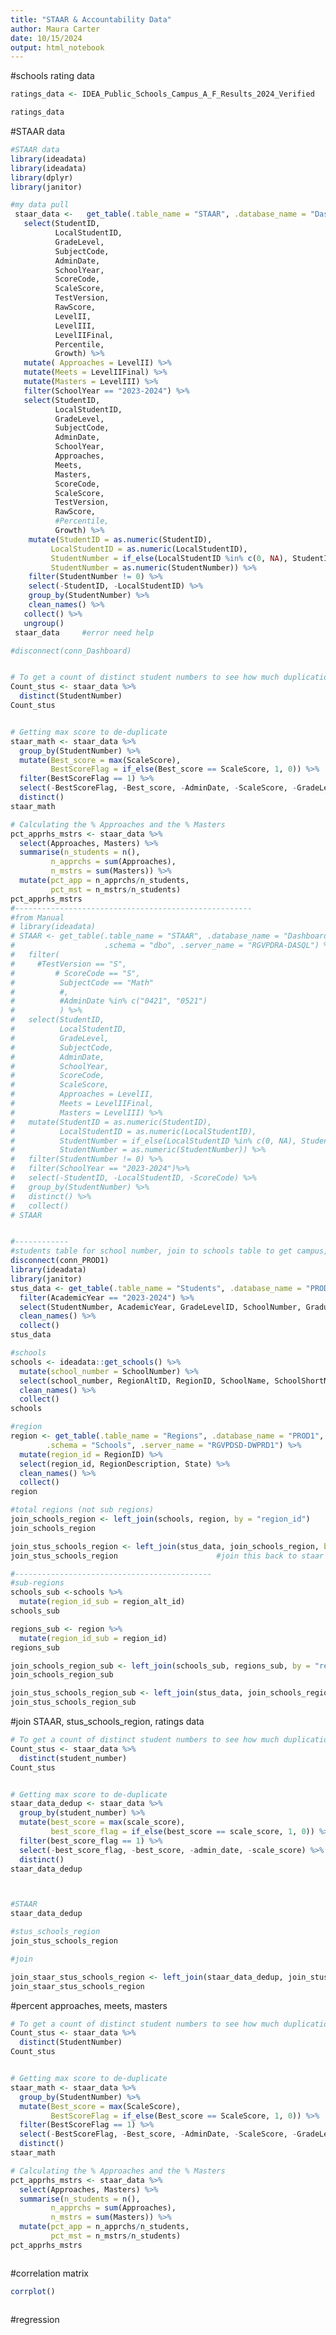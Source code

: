 ```yaml
---
title: "STAAR & Accountability Data"
author: Maura Carter
date: 10/15/2024
output: html_notebook
---
```


#schools rating data

```r

ratings_data <- IDEA_Public_Schools_Campus_A_F_Results_2024_Verified

ratings_data

```



#STAAR data
```r
#STAAR data
library(ideadata)
library(ideadata)
library(dplyr)
library(janitor)

#my data pull
 staar_data <-   get_table(.table_name = "STAAR", .database_name = "Dashboard", .schema = "dbo", .server_name = "RGVPDRA-DASQL") %>%
   select(StudentID, 
          LocalStudentID, 
          GradeLevel, 
          SubjectCode, 
          AdminDate, 
          SchoolYear, 
          ScoreCode,
          ScaleScore, 
          TestVersion, 
          RawScore, 
          LevelII, 
          LevelIII, 
          LevelIIFinal, 
          Percentile, 
          Growth) %>%
   mutate( Approaches = LevelII) %>%
   mutate(Meets = LevelIIFinal) %>%
   mutate(Masters = LevelIII) %>%
   filter(SchoolYear == "2023-2024") %>%
   select(StudentID, 
          LocalStudentID, 
          GradeLevel, 
          SubjectCode, 
          AdminDate, 
          SchoolYear,
          Approaches,
          Meets,
          Masters,
          ScoreCode,
          ScaleScore, 
          TestVersion, 
          RawScore, 
          #Percentile, 
          Growth) %>%
    mutate(StudentID = as.numeric(StudentID),
         LocalStudentID = as.numeric(LocalStudentID),
         StudentNumber = if_else(LocalStudentID %in% c(0, NA), StudentID, LocalStudentID),
         StudentNumber = as.numeric(StudentNumber)) %>%
    filter(StudentNumber != 0) %>% 
    select(-StudentID, -LocalStudentID) %>%
    group_by(StudentNumber) %>%
    clean_names() %>%
   collect() %>%
   ungroup() 
 staar_data     #error need help

#disconnect(conn_Dashboard)


# To get a count of distinct student numbers to see how much duplication exists
Count_stus <- staar_data %>%
  distinct(StudentNumber)
Count_stus


# Getting max score to de-duplicate
staar_math <- staar_data %>%
  group_by(StudentNumber) %>%
  mutate(Best_score = max(ScaleScore),
         BestScoreFlag = if_else(Best_score == ScaleScore, 1, 0)) %>%
  filter(BestScoreFlag == 1) %>%
  select(-BestScoreFlag, -Best_score, -AdminDate, -ScaleScore, -GradeLevel) %>%
  distinct()
staar_math

# Calculating the % Approaches and the % Masters
pct_apprhs_mstrs <- staar_data %>%
  select(Approaches, Masters) %>%
  summarise(n_students = n(),
         n_apprchs = sum(Approaches),
         n_mstrs = sum(Masters)) %>%
  mutate(pct_app = n_apprchs/n_students,
         pct_mst = n_mstrs/n_students)
pct_apprhs_mstrs
#-----------------------------------------------------
#from Manual
# library(ideadata)
# STAAR <- get_table(.table_name = "STAAR", .database_name = "Dashboard", 
#                    .schema = "dbo", .server_name = "RGVPDRA-DASQL") %>%
#   filter(
#     #TestVersion == "S", 
#         # ScoreCode == "S", 
#          SubjectCode == "Math"
#          #,
#          #AdminDate %in% c("0421", "0521")
#          ) %>%
#   select(StudentID,
#          LocalStudentID,
#          GradeLevel,
#          SubjectCode,
#          AdminDate,
#          SchoolYear,
#          ScoreCode,
#          ScaleScore,
#          Approaches = LevelII,
#          Meets = LevelIIFinal,
#          Masters = LevelIII) %>%
#   mutate(StudentID = as.numeric(StudentID),
#          LocalStudentID = as.numeric(LocalStudentID),
#          StudentNumber = if_else(LocalStudentID %in% c(0, NA), StudentID, LocalStudentID),
#          StudentNumber = as.numeric(StudentNumber)) %>%
#   filter(StudentNumber != 0) %>%
#   filter(SchoolYear == "2023-2024")%>%
#   select(-StudentID, -LocalStudentID, -ScoreCode) %>%
#   group_by(StudentNumber) %>%
#   distinct() %>%
#   collect()
# STAAR


#------------
#students table for school number, join to schools table to get campus, join back to original vacancies table by campus name
disconnect(conn_PROD1)
library(ideadata)
library(janitor)
stus_data <- get_table(.table_name = "Students", .database_name = "PROD1", .schema = "Schools", .server_name = "RGVPDSD-DWPRD1") %>%
  filter(AcademicYear == "2023-2024") %>%
  select(StudentNumber, AcademicYear, GradeLevelID, SchoolNumber, GraduatedSchoolId) %>%
  clean_names() %>%
  collect()
stus_data

#schools
schools <- ideadata::get_schools() %>%
  mutate(school_number = SchoolNumber) %>%
  select(school_number, RegionAltID, RegionID, SchoolName, SchoolShortName) %>%
  clean_names() %>%
  collect() 
schools

#region
region <- get_table(.table_name = "Regions", .database_name = "PROD1", 
        .schema = "Schools", .server_name = "RGVPDSD-DWPRD1") %>%          #[RGVPDSD-DWPRD1].[PROD1].[Schools].[Regions]
  mutate(region_id = RegionID) %>%
  select(region_id, RegionDescription, State) %>%
  clean_names() %>%
  collect()
region

#total regions (not sub regions)
join_schools_region <- left_join(schools, region, by = "region_id")
join_schools_region

join_stus_schools_region <- left_join(stus_data, join_schools_region, by = "school_number")
join_stus_schools_region                      #join this back to staar data with student number, then join that table to original vacancies data by campus name, then join to Ratings data by campus name or school number.

#--------------------------------------------
#sub-regions
schools_sub <-schools %>%
  mutate(region_id_sub = region_alt_id)
schools_sub

regions_sub <- region %>%
  mutate(region_id_sub = region_id)
regions_sub

join_schools_region_sub <- left_join(schools_sub, regions_sub, by = "region_id")
join_schools_region_sub

join_stus_schools_region_sub <- left_join(stus_data, join_schools_region_sub, by = "school_number")
join_stus_schools_region_sub


```


#join STAAR, stus_schools_region, ratings data
```r
# To get a count of distinct student numbers to see how much duplication exists
Count_stus <- staar_data %>%
  distinct(student_number)
Count_stus


# Getting max score to de-duplicate
staar_data_dedup <- staar_data %>%
  group_by(student_number) %>%
  mutate(best_score = max(scale_score),
         best_score_flag = if_else(best_score == scale_score, 1, 0)) %>%
  filter(best_score_flag == 1) %>%
  select(-best_score_flag, -best_score, -admin_date, -scale_score) %>%
  distinct()
staar_data_dedup



#STAAR
staar_data_dedup

#stus_schools_region
join_stus_schools_region

#join

join_staar_stus_schools_region <- left_join(staar_data_dedup, join_stus_schools_region, by = "student_number")
join_staar_stus_schools_region


```



#percent approaches, meets, masters
```r

# To get a count of distinct student numbers to see how much duplication exists
Count_stus <- staar_data %>%
  distinct(StudentNumber)
Count_stus


# Getting max score to de-duplicate
staar_math <- staar_data %>%
  group_by(StudentNumber) %>%
  mutate(Best_score = max(ScaleScore),
         BestScoreFlag = if_else(Best_score == ScaleScore, 1, 0)) %>%
  filter(BestScoreFlag == 1) %>%
  select(-BestScoreFlag, -Best_score, -AdminDate, -ScaleScore, -GradeLevel) %>%
  distinct()
staar_math

# Calculating the % Approaches and the % Masters
pct_apprhs_mstrs <- staar_data %>%
  select(Approaches, Masters) %>%
  summarise(n_students = n(),
         n_apprchs = sum(Approaches),
         n_mstrs = sum(Masters)) %>%
  mutate(pct_app = n_apprchs/n_students,
         pct_mst = n_mstrs/n_students)
pct_apprhs_mstrs



```



#correlation matrix
```r


corrplot()



```


#regression
```r



```